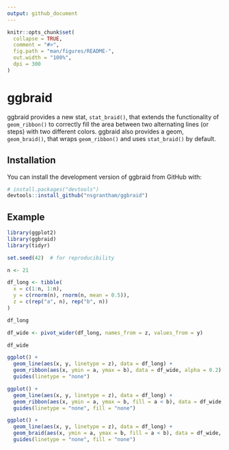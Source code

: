 ```yaml
---
output: github_document
---
```


<!-- README.md is generated from README.Rmd. Please edit that file -->

```r
knitr::opts_chunk$set(
  collapse = TRUE,
  comment = "#>",
  fig.path = "man/figures/README-",
  out.width = "100%",
  dpi = 300
)
```

# ggbraid

<!-- badges: start -->
<!-- badges: end -->

ggbraid provides a new stat, `stat_braid()`, that extends the functionality of `geom_ribbon()` to correctly fill the area between two alternating lines (or steps) with two different colors. ggbraid also provides a geom, `geom_braid()`, that wraps `geom_ribbon()` and uses `stat_braid()` by default.

## Installation

You can install the development version of ggbraid from GitHub with:

``` r
# install.packages("devtools")
devtools::install_github("nsgrantham/ggbraid")
```

## Example

```r
library(ggplot2)
library(ggbraid)
library(tidyr)

set.seed(42)  # for reproducibility

n <- 21

df_long <- tibble(
  x = c(1:n, 1:n),
  y = c(rnorm(n), rnorm(n, mean = 0.5)),
  z = c(rep("a", n), rep("b", n))
)

df_long
```

```r
df_wide <- pivot_wider(df_long, names_from = z, values_from = y)

df_wide
```

```r
ggplot() +
  geom_line(aes(x, y, linetype = z), data = df_long) +
  geom_ribbon(aes(x, ymin = a, ymax = b), data = df_wide, alpha = 0.2) + 
  guides(linetype = "none")
```

```r
ggplot() +
  geom_line(aes(x, y, linetype = z), data = df_long) +
  geom_ribbon(aes(x, ymin = a, ymax = b, fill = a < b), data = df_wide, alpha = 0.6) +
  guides(linetype = "none", fill = "none")
```

```r
ggplot() +
  geom_line(aes(x, y, linetype = z), data = df_long) +
  geom_braid(aes(x, ymin = a, ymax = b, fill = a < b), data = df_wide, alpha = 0.6) +
  guides(linetype = "none", fill = "none")
```
